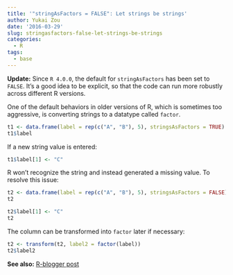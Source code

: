 ```yaml
---
title: '"stringAsFactors = FALSE": Let strings be strings'
author: Yukai Zou
date: '2016-03-29'
slug: stringasfactors-false-let-strings-be-strings
categories:
  - R
tags:
  - base
---
```


**Update:** Since `R 4.0.0`, the default for `stringAsFactors` has been set to `FALSE`. It's a good idea to be explicit, so that the code can run more robustly across different R versions.

One of the default behaviors in older versions of R, which is sometimes too aggressive, is converting strings to a datatype called `factor`.

```r
t1 <- data.frame(label = rep(c("A", "B"), 5), stringsAsFactors = TRUE)
t1$label
```

If a new string value is entered:

```r
t1$label[1] <- "C"
```

R won't recognize the string and instead generated a missing value. To resolve this issue: 

```r
t2 <- data.frame(label = rep(c("A", "B"), 5), stringsAsFactors = FALSE)
t2

t2$label[1] <- "C"
t2
```
The column can be transformed into `factor` later if necessary:

```r
t2 <- transform(t2, label2 = factor(label))
t2$label2
```

**See also:** [R-blogger post](https://www.r-bloggers.com/2018/03/r-tip-use-stringsasfactors-false/)
